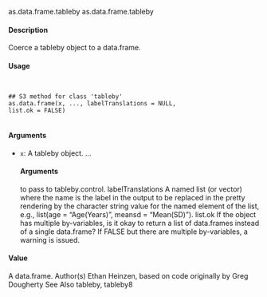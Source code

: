 as.data.frame.tableby as.data.frame.tableby

#### Description

Coerce a tableby object to a data.frame.

#### Usage
<pre><code>

## S3 method for class 'tableby'
as.data.frame(x, ..., labelTranslations = NULL,
list.ok = FALSE)

</code></pre>
#### Arguments

* ``x``:  A tableby object.
... 
</code></pre>
#### Arguments
 to pass to tableby.control.
labelTranslations
A named list (or vector) where the name is the label in the output to be replaced
in the pretty rendering by the character string value for the named element of
the list, e.g., list(age = "Age(Years)", meansd = "Mean(SD)").
list.ok
If the object has multiple by-variables, is it okay to return a list of data.frames
instead of a single data.frame? If FALSE but there are multiple by-variables, a
warning is issued.

#### Value

A data.frame.
Author(s)
Ethan Heinzen, based on code originally by Greg Dougherty
See Also
tableby, tableby8
